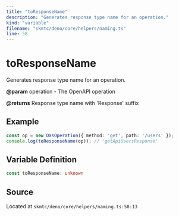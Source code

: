 ```yaml
---
title: "toResponseName"
description: "Generates response type name for an operation."
kind: "variable"
filename: "skmtc/deno/core/helpers/naming.ts"
line: 58
---
```


# toResponseName

Generates response type name for an operation.


**@param** operation - The OpenAPI operation

**@returns** Response type name with 'Response' suffix


## Example

```typescript
const op = new OasOperation({ method: 'get', path: '/users' });
console.log(toResponseName(op)); // 'getApiUsersResponse'
```

## Variable Definition

```typescript
const toResponseName: unknown
```

## Source

Located at `skmtc/deno/core/helpers/naming.ts:58:13`
